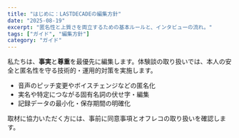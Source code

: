 ```yaml
---
title: "はじめに：LASTDECADEの編集方針"
date: "2025-08-19"
excerpt: "匿名性と上質さを両立するための基本ルールと、インタビューの流れ。"
tags: ["ガイド", "編集方針"]
category: "ガイド"
---
```


私たちは、**事実**と**尊重**を最優先に編集します。体験談の取り扱いでは、本人の安全と匿名性を守る技術的・運用的対策を実施します。

- 音声のピッチ変更やボイスチェンジなどの匿名化
- 実名や特定につながる固有名詞の伏せ字・編集
- 記録データの最小化・保存期間の明確化

取材に協力いただく方には、事前に同意事項とオフレコの取り扱いを確認します。
